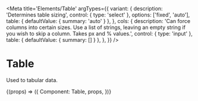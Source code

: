 
<Meta
  title='Elements/Table'
  argTypes={{
    variant: {
      description: 'Determines table sizing',
      control: { type: 'select' },
      options: ['fixed', 'auto'],
      table: { defaultValue: { summary: 'auto' } },
    },
    cols: {
      description:
        'Can force columns into certain sizes. Use a list of strings, leaving an empty string if you wish to skip a column. Takes px and % values.',
      control: { type: 'input' },
      table: { defaultValue: { summary: [] } },
    },
  }}
/>

# Table

Used to tabular data.

<Canvas>
  <Story
    name='Table'
    args={{
      variant: 'auto',
      cols: '10%, 10%, 60%, 10%, 10%',
    }}
  >
    {(props) => ({
      Component: Table,
      props,
    })}
  </Story>
</Canvas>

